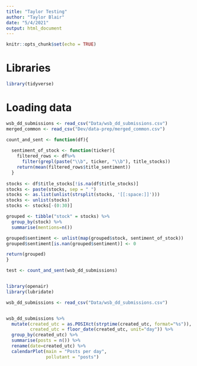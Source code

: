```yaml
---
title: "Taylor Testing"
author: "Taylor Blair"
date: "5/4/2021"
output: html_document
---
```


```r
knitr::opts_chunk$set(echo = TRUE)
```

# Libraries


```r
library(tidyverse)

```

# Loading data

```r
wsb_dd_submissions <- read_csv("Data/wsb_dd_submissions.csv")
merged_common <- read_csv("Dev/data-prep/merged_common.csv")

```

```r


count_and_sent <- function(df){
  
  sentiment_of_stock <- function(ticker){
    filtered_rows <- df%>%
      filter(grepl(paste("\\b", ticker, "\\b"), title_stocks))
    return(mean(filtered_rows$title_sentiment))
  }
  
stocks <- df$title_stocks[!is.na(df$title_stocks)]
stocks <- paste(stocks, sep = " ")
stocks <- as.list(unlist(strsplit(stocks, '[[:space:]]')))
stocks <- unlist(stocks)
stocks <- stocks[-(0:30)]

grouped <- tibble("stock" = stocks) %>%
  group_by(stock) %>%
  summarise(mentions=n())

grouped$sentiment <- unlist(map(grouped$stock, sentiment_of_stock))
grouped$sentiment[is.nan(grouped$sentiment)] <- 0 

return(grouped)
}

test <- count_and_sent(wsb_dd_submissions)



```

```r
library(openair)
library(lubridate)

wsb_dd_submissions <- read_csv("Data/wsb_dd_submissions.csv")


wsb_dd_submissions %>%
  mutate(created_utc = as.POSIXct(strptime(created_utc, format="%s")),
         created_utc = floor_date(created_utc, unit="day")) %>%
  group_by(created_utc) %>%
  summarise(posts = n()) %>%
  rename(date=created_utc) %>%
  calendarPlot(main = "Posts per day",
               pollutant = "posts")


```

